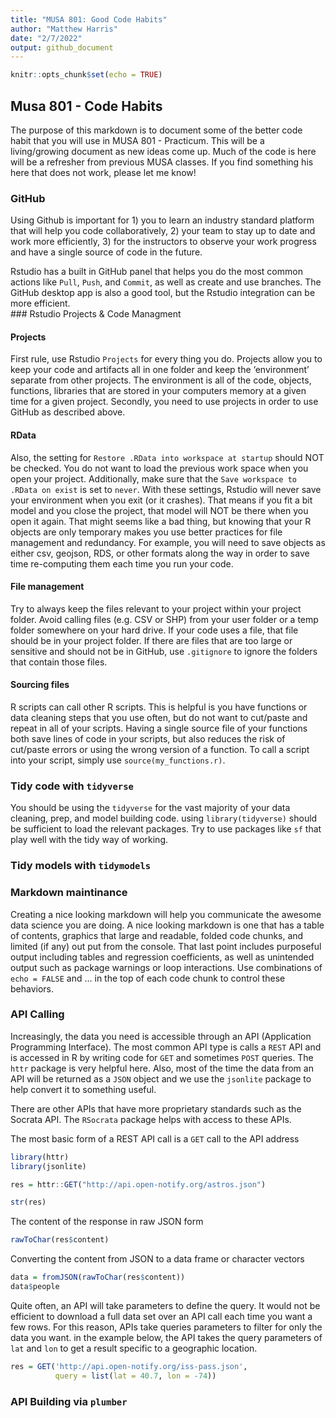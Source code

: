 ```yaml
---
title: "MUSA 801: Good Code Habits"
author: "Matthew Harris"
date: "2/7/2022"
output: github_document
---
```


```r
knitr::opts_chunk$set(echo = TRUE)
```

## Musa 801 - Code Habits

The purpose of this markdown is to document some of the better code habit that you will use in MUSA 801 - Practicum. This will be a living/growing document as new ideas come up. Much of the code is here will be a refresher from previous MUSA classes. If you find something his here that does not work, please let me know!


### GitHub

Using Github is important for 1) you to learn an industry standard platform that will help you code collaboratively, 2) your team to stay up to date and work more efficiently, 3) for the instructors to observe your work progress and have a single source of code in the future. 

Rstudio has a built in GitHub panel that helps you do the most common actions like `Pull`, `Push`, and `Commit`, as well as create and use branches. The GitHub desktop app is also a good tool, but the Rstudio integration can be more efficient.                                                                                                                                          
### Rstudio Projects & Code Managment


#### Projects

First rule, use Rstudio `Projects` for every thing you do. Projects allow you to keep your code and artifacts all in one folder and keep the 'environment' separate from other projects. The environment is all of the code, objects, functions, libraries that are stored in your computers memory at a given time for a given project. Secondly, you need to use projects in order to use GitHub as described above. 

#### RData

Also, the setting for `Restore .RData into workspace at startup` should NOT be checked. You do not want to load the previous work space when you open your project. Additionally, make sure that the `Save workspace to .RData on exist` is set to `never`. With these settings, Rstudio will never save your environment when you exit (or it crashes). That means if you fit a bit model and you close the project, that model will NOT be there when you open it again. That might seems like a bad thing, but knowing that your R objects are only temporary makes you use better practices for file management and redundancy. For example, you will need to save objects as either csv, geojson, RDS, or other formats along the way in order to save time re-computing them each time you run your code.

#### File management

Try to always keep the files relevant to your project within your project folder. Avoid calling files (e.g. CSV or SHP) from your user folder or a temp folder somewhere on your hard drive. If your code uses a file, that file should be in your project folder. If there are files that are too large or sensitive and should not be in GitHub, use `.gitignore` to ignore the folders that contain those files.  

#### Sourcing files

R scripts can call other R scripts. This is helpful is you have functions or data cleaning steps that you use often, but do not want to cut/paste and repeat in all of your scripts. Having a single source file of your functions both save lines of code in your scripts, but also reduces the risk of cut/paste errors or using the wrong version of a function. To call a script into your script, simply use `source(my_functions.r)`.

### Tidy code with `tidyverse`

You should be using the `tidyverse` for the vast majority of your data cleaning, prep, and model building code. using `library(tidyverse)` should be sufficient to load the relevant packages. Try to use packages like `sf` that play well with the tidy way of working. 

### Tidy models with `tidymodels`


### Markdown maintinance

Creating a nice looking markdown will help you communicate the awesome data science you are doing. A nice looking markdown is one that has a table of contents, graphics that large and readable, folded code chunks, and limited (if any) out put from the console. That last point includes purposeful output including tables and regression coefficients, as well as unintended output such as package warnings or loop interactions. Use combinations of `echo = FALSE` and ... in the top of each code chunk to control these behaviors. 


### API Calling

Increasingly, the data you need is accessible through an API (Application Programming Interface). The most common API type is calls a `REST` API and is accessed in R by writing code for `GET` and sometimes `POST` queries. The `httr` package is very helpful here. Also, most of the time the data from an API will be returned as a `JSON` object and we use the `jsonlite` package to help convert it to something useful. 

There are other APIs that have more proprietary standards such as the Socrata API. The `RSocrata` package helps with access to these APIs. 

The most basic form of a REST API call is a `GET` call to the API address

```r
library(httr)
library(jsonlite)

res = httr::GET("http://api.open-notify.org/astros.json")

str(res)
```


The content of the response in raw JSON form

```r
rawToChar(res$content)
```


Converting the content from JSON to a data frame or character vectors

```r
data = fromJSON(rawToChar(res$content))
data$people
```

Quite often, an API will take parameters to define the query. It would not be efficient to download a full data set over an API call each time you want a few rows. For this reason, APIs take queries parameters to filter for only the data you want. in the example below, the API takes the query parameters of `lat` and `lon` to get a result specific to a geographic location.

```r
res = GET('http://api.open-notify.org/iss-pass.json',
          query = list(lat = 40.7, lon = -74))
```


### API Building via `plumber`






